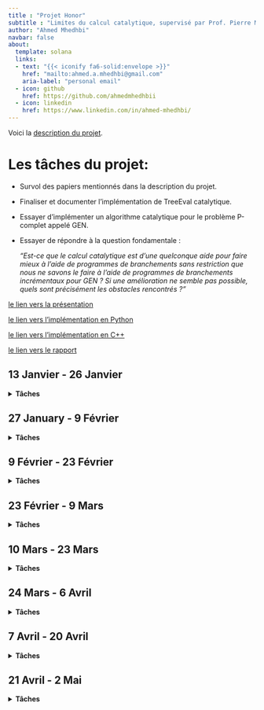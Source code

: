 ```yaml
---
title : "Projet Honor"
subtitle : "Limites du calcul catalytique, supervisé par Prof. Pierre McKenzie"
author: "Ahmed Mhedhbi"
navbar: false
about:
  template: solana
  links:
  - text: "{{< iconify fa6-solid:envelope >}}"
    href: "mailto:ahmed.a.mhedhbi@gmail.com"
    aria-label: "personal email"
  - icon: github
    href: https://github.com/ahmedmhedhbii
  - icon: linkedin
    href: https://www.linkedin.com/in/ahmed-mhedhbi/
---
```

Voici la [description du projet](assests/files/HonorA2025.pdf).

# Les tâches du projet:
- Survol des papiers mentionnés dans la description du projet.
- Finaliser et documenter l'implémentation de TreeEval catalytique.
- Essayer d'implémenter un algorithme catalytique pour le problème P-complet appelé GEN.
- Essayer de répondre à la question fondamentale :

  _"Est-ce que le calcul catalytique est d’une quelconque aide pour faire mieux à l’aide de programmes de branchements sans restriction que nous ne savons le faire à l’aide de programmes de branchements incrémentaux pour GEN ? Si une amélioration ne semble pas possible, quels sont précisément les obstacles rencontrés ?"_

[le lien vers la présentation](assests/files/projet_honor_presentation_.pdf)

[le lien vers l'implémentation en Python](treeEvalPy.qmd)

[le lien vers l'implémentation en C++](TreeEvalCpp.qmd)

[le lien vers le rapport](assests/files/projet_Honor_rapport.pdf)



## 13 Janvier - 26 Janvier
<details>
<summary><strong>Tâches</strong></summary>

i. Lire les papiers [BCK+14] et [M23] ("Reuse Space" par Mertz).

</details>

## 27 January - 9 Février
<details>
<summary><strong>Tâches</strong></summary>

i. Relire [BCK+14] et faire les exercices de [M23].
ii. Lire [CM24]
iii. Faire le circuit Pour GEN.

</details>


## 9 Février - 23 Février
<details>
<summary><strong>Tâches</strong></summary>

i. Rédiger un document détaillé pour le circuit destiné à GEN, en démontrant aussi que le problème est P-complet (comme un exercice).
ii. Réaliser une rétro-ingénierie de TreeEval afin d'appliquer ses méthodes sur GEN.
iii. Lire Modern C par Jens Gustedt (3ème édition) pour refaire l'implémentation de TreeEval catalytique en C.

</details>


## 23 Février - 9 Mars
<details>
<summary><strong>Tâches</strong></summary>
i. Lire le papier d'Oded Goldreich, `` On the Cook-Mertz Tree Evaluation Procedure".
ii. Revoir le plan et opter finalement pour une implémentation en C++ (sinon le code serait difficile à manipuler pour les corps algèbriques).

</details>

## 10 Mars - 23 Mars
<details>
<summary><strong>Tâches</strong></summary>
i. Étudier le papier d'Oded Goldreich, "Solving Tree Evaluation in $\cal{o}(\log n \cdot log log n)$ Space" (ce qui ne semble pas vraiment utile pour le projet après tout).
ii. essayer de rafiner l'implementation l'algo de TreeEval en python.
</details>

## 24 Mars - 6 Avril
<details>
<summary><strong>Tâches</strong></summary>
i. Faire une passe le papier "Simulating Time With Square-Root Space*" (à finir la semaine prochaine).
ii. Finaliser l'implémentation de l'algorithme TreeEval en C++ (qui est déjà terminée et fonctionne comme prévu).
iii. S'approcher d'une solution pour GEN, qui pourrait être pertinente (par contre, il me manque un petit détail qui peut être aussi un grand détail).
</details>

## 7 Avril - 20 Avril
<details>
<summary><strong>Tâches</strong></summary>
- Raffiner l’implémentation de l’algorithme TreeEval en C++.
</details>

## 21 Avril - 2 Mai
<details>
<summary><strong>Tâches</strong></summary>
- Finaliser la rédaction du rapport.
</details>
